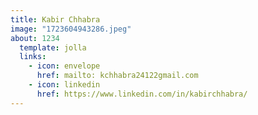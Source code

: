 ```yaml
---
title: Kabir Chhabra
image: "1723604943286.jpeg"
about: 1234
  template: jolla
  links:
    - icon: envelope
      href: mailto: kchhabra24122gmail.com
    - icon: linkedin
      href: https://www.linkedin.com/in/kabirchhabra/
---
```

